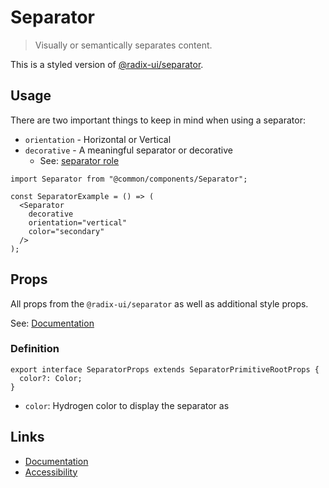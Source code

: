 
# Separator

> Visually or semantically separates content.

This is a styled version of [@radix-ui/separator](https://www.radix-ui.com/docs/primitives/components/separator).

## Usage

There are two important things to keep in mind when using a separator:

 - `orientation` - Horizontal or Vertical
 - `decorative` - A meaningful separator or decorative
   - See: [separator role](https://www.w3.org/TR/wai-aria-1.2/#separator:~:text=separator%20role-,A%20divider%20that%20separates%20and%20distinguishes%20sections%20of%20content%20or%20groups%20of%20menuitems.,-There%20are%20two)

<Story id="components-separator--default" />

```tsx
import Separator from "@common/components/Separator";

const SeparatorExample = () => (
  <Separator
    decorative
    orientation="vertical"
    color="secondary"
  />
);
```
## Props

All props from the `@radix-ui/separator` as well as additional style props.

See: [Documentation](https://www.radix-ui.com/docs/primitives/components/accordion#trigger)

### Definition

```tsx
export interface SeparatorProps extends SeparatorPrimitiveRootProps {
  color?: Color;
}
```

 - `color`: Hydrogen color to display the separator as

## Links

 - [Documentation](https://www.radix-ui.com/docs/primitives/components/separator)
 - [Accessibility](https://www.w3.org/TR/wai-aria-1.2/#separator)
